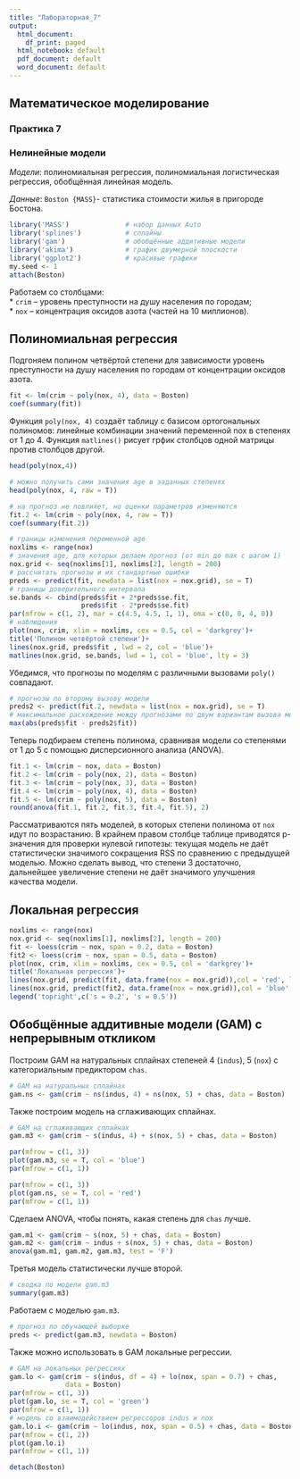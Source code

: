 ---
title: "Лабораторная_7"
output: 
  html_document:
    df_print: paged
  html_notebook: default
  pdf_document: default
  word_document: default
---


## Математическое моделирование
  
### Практика 7
  
### Нелинейные модели      
  

*Модели*: полиномиальная регрессия, полиномиальная логистическая регрессия, обобщённая линейная модель. 

*Данные*: `Boston {MASS}`- статистика стоимости жилья в пригороде Бостона.   

```{r setup, warning = F, message = F}
library('MASS')              # набор данных Auto
library('splines')           # сплайны
library('gam')               # обобщённые аддитивные модели
library('akima')             # график двумерной плоскости
library('ggplot2')           # красивые графики
my.seed <- 1
attach(Boston)
```

Работаем со столбцами:    
* `crim` -- уровень преступности на душу населения по городам;   
* `nox` -- концентрация оксидов азота (частей на 10 миллионов).   


## Полиномиальная регрессия


Подгоняем полином четвёртой степени для зависимости уровень преступности на душу населения по городам от концентрации оксидов азота.    

```{r}
fit <- lm(crim ~ poly(nox, 4), data = Boston)
coef(summary(fit))

```

Функция `poly(nox, 4)` создаёт таблицу с базисом ортогональных полиномов: линейные комбинации значений переменной nox в степенях от 1 до 4. 
Функция `matlines()` рисует грфик столбцов одной матрицы против столбцов другой.    

```{r}
head(poly(nox,4))

# можно получить сами значения age в заданных степенях
head(poly(nox, 4, raw = T))

# на прогноз не повлияет, но оценки параметров изменяются
fit.2 <- lm(crim ~ poly(nox, 4, raw = T))
coef(summary(fit.2))

# границы изменения переменной age
noxlims <- range(nox)
# значения age, для которых делаем прогноз (от min до max с шагом 1)
nox.grid <- seq(noxlims[1], noxlims[2], length = 200) 
# рассчитать прогнозы и их стандартные ошибки
preds <- predict(fit, newdata = list(nox = nox.grid), se = T)
# границы доверительного интервала
se.bands <- cbind(preds$fit + 2*preds$se.fit,
                  preds$fit - 2*preds$se.fit)
par(mfrow = c(1, 2), mar = c(4.5, 4.5, 1, 1), oma = c(0, 0, 4, 0))
# наблюдения
plot(nox, crim, xlim = noxlims, cex = 0.5, col = 'darkgrey')+
title('Полином четвёртой степени')+
lines(nox.grid, preds$fit , lwd = 2, col = 'blue')+
matlines(nox.grid, se.bands, lwd = 1, col = 'blue', lty = 3)

```

Убедимся, что прогнозы по моделям с различными вызовами `poly()` совпадают.   

```{r}
# прогнозы по второму вызову модели
preds2 <- predict(fit.2, newdata = list(nox = nox.grid), se = T)
# максимальное расхождение между прогнозами по двум вариантам вызова модели
max(abs(preds$fit - preds2$fit))
```

Теперь подбираем степень полинома, сравнивая модели со степенями от 1 до 5 с помощью дисперсионного анализа (ANOVA).   

```{r}
fit.1 <- lm(crim ~ nox, data = Boston)
fit.2 <- lm(crim ~ poly(nox, 2), data = Boston)
fit.3 <- lm(crim ~ poly(nox, 3), data = Boston)
fit.4 <- lm(crim ~ poly(nox, 4), data = Boston)
fit.5 <- lm(crim ~ poly(nox, 5), data = Boston)
round(anova(fit.1, fit.2, fit.3, fit.4, fit.5), 2)
```

Рассматриваются пять моделей, в которых степени полинома от `nox` идут по возрастанию. В крайнем правом столбце таблице приводятся p-значения для проверки нулевой гипотезы: текущая модель не даёт статистически значимого сокращения RSS по сравнению с предыдущей моделью. Можно сделать вывод, что степени 3 достаточно, дальнейшее увеличение степени не даёт значимого улучшения качества модели.       


## Локальная регрессия   

```{r, fig.height = 5, fig.width = 5}
noxlims <- range(nox)
nox.grid <- seq(noxlims[1], noxlims[2], length = 200)
fit <- loess(crim ~ nox, span = 0.2, data = Boston)
fit2 <- loess(crim ~ nox, span = 0.5, data = Boston)
plot(nox, crim, xlim = noxlims, cex = 0.5, col = 'darkgrey')+
title('Локальная регрессия')+
lines(nox.grid, predict(fit, data.frame(nox = nox.grid)),col = 'red', lwd = 2)+
lines(nox.grid, predict(fit2, data.frame(nox = nox.grid)),col = 'blue', lwd = 2)   
legend('topright',c('s = 0.2', 's = 0.5'))
```


## Обобщённые аддитивные модели (GAM) с непрерывным откликом  

Построим GAM на натуральных сплайнах степеней 4 (`indus`), 5 (`nox`) с категориальным предиктором `chas`.    

```{r}
# GAM на натуральных сплайнах
gam.ns <- gam(crim ~ ns(indus, 4) + ns(nox, 5) + chas, data = Boston)
```

Также построим модель на сглаживающих сплайнах.   

```{r}
# GAM на сглаживающих сплайнах
gam.m3 <- gam(crim ~ s(indus, 4) + s(nox, 5) + chas, data = Boston)
```


```{r, fig.height = 5, fig.width = 5}
par(mfrow = c(1, 3))
plot(gam.m3, se = T, col = 'blue')
par(mfrow = c(1, 1))
```



```{r, fig.height = 5, fig.width = 5}
par(mfrow = c(1, 3))
plot(gam.ns, se = T, col = 'red')
par(mfrow = c(1, 1))
```

Сделаем ANOVA, чтобы понять, какая степень для `chas` лучше.  

```{r}
gam.m1 <- gam(crim ~ s(nox, 5) + chas, data = Boston)          
gam.m2 <- gam(crim ~ indus + s(nox, 5) + chas, data = Boston)   
anova(gam.m1, gam.m2, gam.m3, test = 'F')
```

Третья модель статистически лучше второй.  

```{r}
# сводка по модели gam.m3
summary(gam.m3)
```

Работаем с моделью `gam.m3`.   

```{r}
# прогноз по обучающей выборке
preds <- predict(gam.m3, newdata = Boston)
```

Также можно использовать в GAM локальные регрессии.   

```{r, fig.height = 5, fig.width = 5, warning = F, message = F}
# GAM на локальных регрессиях
gam.lo <- gam(crim ~ s(indus, df = 4) + lo(nox, span = 0.7) + chas, 
              data = Boston)
par(mfrow = c(1, 3))
plot(gam.lo, se = T, col = 'green')
par(mfrow = c(1, 1))
# модель со взаимодействием регрессоров indus и nox
gam.lo.i <- gam(crim ~ lo(indus, nox, span = 0.5) + chas, data = Boston)
par(mfrow = c(1, 2))
plot(gam.lo.i)
par(mfrow = c(1, 1))
```


```{r}
detach(Boston)
```
